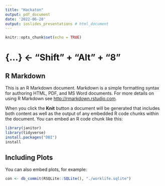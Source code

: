 ```yaml
---
title: "Hackaton"
output: pdf_document
date: '2022-06-28'
output: ioslides_presentations # html_document
---
```


```r
knitr::opts_chunk$set(echo = TRUE)
```
# {...} <- "Shift" + "Alt" + "8"
## R Markdown

This is an R Markdown document. Markdown is a simple formatting syntax for authoring HTML, PDF, and MS Word documents. For more details on using R Markdown see <http://rmarkdown.rstudio.com>.

When you click the **Knit** button a document will be generated that includes both content as well as the output of any embedded R code chunks within the document. You can embed an R code chunk like this:

```r
library(janitor)
library(tidyverse)
install.packages("DBI")
install
```

## Including Plots

You can also embed plots, for example:

```r
con <- db_commit(RSQLite::SQLite(), "./worklife.sqlite")
```

